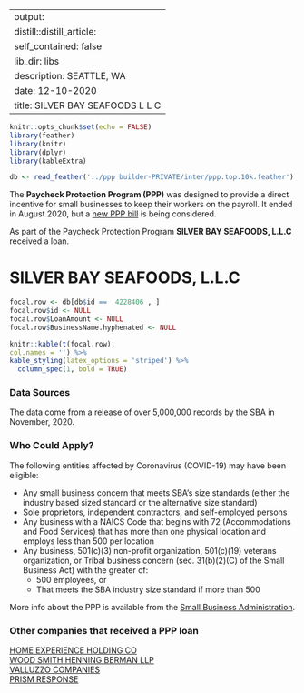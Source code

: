 
---
output:
  distill::distill_article:
    self_contained: false
    lib_dir: libs
description: SEATTLE, WA 
date: 12-10-2020
title: SILVER BAY SEAFOODS L L C 
---




```r
knitr::opts_chunk$set(echo = FALSE)
library(feather)
library(knitr)
library(dplyr)
library(kableExtra)

db <- read_feather('../ppp builder-PRIVATE/inter/ppp.top.10k.feather')

```



The **Paycheck Protection Program (PPP)** was designed to provide a direct incentive for small businesses to keep their workers on the payroll. It ended in August 2020, but a [new PPP bill](https://thehill.com/policy/finance/529092-bipartisan-support-for-new-ppp-loans-gains-momentum-in-congress) is being considered.

As part of the Paycheck Protection Program **SILVER BAY SEAFOODS, L.L.C** received a loan.


# SILVER BAY SEAFOODS, L.L.C 

```r
focal.row <- db[db$id ==  4228406 , ]
focal.row$id <- NULL
focal.row$LoanAmount <- NULL
focal.row$BusinessName.hyphenated <- NULL

knitr::kable(t(focal.row), 
col.names = '') %>%
kable_styling(latex_options = 'striped') %>%
  column_spec(1, bold = TRUE)


```

### Data Sources

The data come from a release of over 5,000,000 records by the SBA in November, 2020.


### Who Could Apply?

The following entities affected by Coronavirus (COVID-19) may have been eligible:

+ Any small business concern that meets SBA’s size standards (either the industry based sized standard or the alternative size standard)
+ Sole proprietors, independent contractors, and self-employed persons
+ Any business with a NAICS Code that begins with 72 (Accommodations and Food Services) that has more than one physical location and employs less than 500 per location
+ Any business, 501(c)(3) non-profit organization, 501(c)(19) veterans organization, or Tribal business concern (sec. 31(b)(2)(C) of the Small Business Act) with the greater of:
  + 500 employees, or 
  + That meets the SBA industry size standard if more than 500


More info about the PPP is available from the [Small Business Administration](https://www.sba.gov/funding-programs/loans/coronavirus-relief-options/paycheck-protection-program).

 
### Other companies that received a PPP loan 
   
 [HOME EXPERIENCE HOLDING CO](/Paycheck-Protection-Program/2068330-HOME-EXPERIENCE-HOLDING-CO) <br> [WOOD SMITH HENNING BERMAN LLP](/Paycheck-Protection-Program/5082916-WOOD-SMITH-HENNING-BERMAN-LLP) <br> [VALLUZZO COMPANIES](/Paycheck-Protection-Program/4889946-VALLUZZO-COMPANIES) <br> [PRISM RESPONSE](/Paycheck-Protection-Program/3708325-PRISM-RESPONSE) <br>